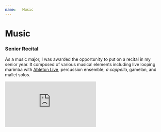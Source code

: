 ```yaml
---
name:   Music
---
```



# Music
### Senior Recital
As a music major, I was awarded the opportunity to put on a recital in my senior year. It composed of various musical elements including live looping marimba with [Ableton Live](https://www.ableton.com), percussion ensemble, _a cappella_, gamelan, and mallet solos.
<div className="video-container">
  <iframe
    src="https://www.youtube-nocookie.com/embed/QEQ5AZ_LAlQ"
    title='Ryan Rishi - "8 on Three and 9 on Two"'
    frameBorder="0"
    allow="accelerometer; autoplay; encrypted-media; gyroscope; picture-in-picture"
    allowFullScreen
  />
</div>

### Percussion Covers
In college, I enjoyed arranging and recording popular songs played on keyboard percussion instruments.

<div className="video-container">
  <iframe
    src="https://www.youtube-nocookie.com/embed/sMzCV91D3ao"
    title='Ryan Rishi - "I Will Follow You Into The Dark" by Death Cab for Cutie [Percussion Cover]'
    frameBorder="0"
    allow="accelerometer; autoplay; encrypted-media; gyroscope; picture-in-picture"
    allowFullScreen
  />
</div>

### Recording
I've produced two albums. The first is Christmas In Claradise, which was a joint effort with the five _a cappella_ groups at Santa Clara University. You can read about it <Link href="/blog/2015-12-27-the-twelve-days-of-an-a-cappella-christmas-album">here</Link>.

The second is [Bellomy](https://open.spotify.com/album/5Tbpm70sMQ2aUwdsEieHn5?si=pucr00KFSq-X_hMGfvNRrA), an album of songs written by my band from college.
<iframe
  src="https://open.spotify.com/embed/album/5Tbpm70sMQ2aUwdsEieHn5"
  title="Jagged Light - Bellomy"
  width="100%"
  height="380"
  frameBorder="0"
  allowtransparency="true"
  allow="encrypted-media"
/>
